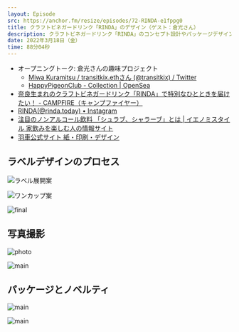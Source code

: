 ```yaml
---
layout: Episode
src: https://anchor.fm/resize/episodes/72-RINDA-e1fppg0
title: クラフトビネガードリンク「RINDA」のデザイン（ゲスト：倉光さん）
description: クラフトビネガードリンク「RINDA」のコンセプト設計やパッケージデザインについて、デザイナーの倉光美和さん（@transitkix）をゲストに迎えて話しました。
date: 2022年3月18日（金）
time: 88分04秒
---
```


- オープニングトーク: 倉光さんの趣味プロジェクト
    - [Miwa Kuramitsu / transitkix.ethさん (@transitkix) / Twitter](https://twitter.com/transitkix)
    - [HappyPigeonClub - Collection | OpenSea](https://opensea.io/collection/happy-pigeon-club)
- [奈良生まれのクラフトビネガードリンク「RINDA」で特別なひとときを届けたい！ - CAMPFIRE（キャンプファイヤー）](https://camp-fire.jp/projects/view/550881)
- [RINDA(@rinda.today) • Instagram](https://www.instagram.com/rinda.today/)
- [注目のノンアルコール飲料 「シュラブ、シャラーブ」とは | イエノミスタイル 家飲みを楽しむ人の情報サイト](https://www.ienomistyle.com/trend/20200824-4284)
- [羽車公式サイト 紙・印刷・デザイン](https://www.haguruma.co.jp/store)

## ラベルデザインのプロセス

![ラベル展開案](/ep_contents_images/72/idea1.png)

![ワンカップ案](/ep_contents_images/72/idea2.png)

![final](/ep_contents_images/72/final.jpg)

## 写真撮影

![photo](/ep_contents_images/72/photo.jpg)

![main](/ep_contents_images/72/main.png)

## パッケージとノベルティ

![main](/ep_contents_images/72/pouch.jpg)

![main](/ep_contents_images/72/novelty.jpg)
